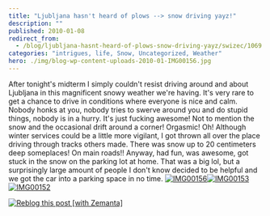 ```yaml
---
title: "Ljubljana hasn't heard of plows --> snow driving yayz!"
description: ""
published: 2010-01-08
redirect_from:
  - /blog/ljubljana-hasnt-heard-of-plows-snow-driving-yayz/swizec/1069
categories: "intrigues, life, Snow, Uncategorized, Weather"
hero: ./img/blog-wp-content-uploads-2010-01-IMG00156.jpg
---
```


After tonight's midterm I simply couldn't resist driving around and about Ljubljana in this magnificent snowy weather we're having. It's very rare to get a chance to drive in conditions where everyone is nice and calm. Nobody honks at you, nobody tries to swerve around you and do stupid things, nobody is in a hurry. It's just fucking awesome! Not to mention the snow and the occasional drift around a corner! Orgasmic! Oh! Although winter services could be a little more vigilant, I got thrown all over the place driving through tracks others made. There was snow up to 20 centimeters deep someplaces! On main roads!! Anyway, had fun, was awesome, got stuck in the snow on the parking lot at home. That was a big lol, but a surprisingly large amount of people I don't know decided to be helpful and we got the car into a parking space in no time. [![IMG00156](http://swizec.com/blog/wp-content/uploads/2010/01/IMG00156.jpg "IMG00156")](./img/blog-wp-content-uploads-2010-01-IMG00156.jpg)[![IMG00153](http://swizec.com/blog/wp-content/uploads/2010/01/IMG00153.jpg "IMG00153")](./img/blog-wp-content-uploads-2010-01-IMG00153.jpg)[![IMG00152](http://swizec.com/blog/wp-content/uploads/2010/01/IMG00152.jpg "IMG00152")](./img/blog-wp-content-uploads-2010-01-IMG00152.jpg)

[![Reblog this post [with Zemanta]](http://img.zemanta.com/reblog_e.png?x-id=87c0cdc9-629f-4974-91db-5b1a8a7e985f)](http://reblog.zemanta.com/zemified/87c0cdc9-629f-4974-91db-5b1a8a7e985f/ "Reblog this post [with Zemanta]")

